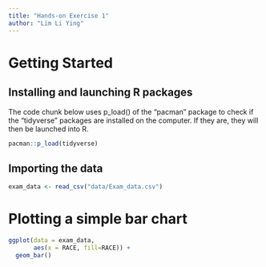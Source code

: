 ```yaml
---
title: "Hands-on Exercise 1"
author: "Lim Li Ying"
---
```


# Getting Started

## Installing and launching R packages

The code chunk below uses p_load() of the "pacman" package to check if the "tidyverse" packages are installed on the computer. If they are, they will then be launched into R.

```r
pacman::p_load(tidyverse)
```

## Importing the data

```r
exam_data <- read_csv("data/Exam_data.csv")
```

# Plotting a simple bar chart

```r
ggplot(data = exam_data, 
       aes(x = RACE, fill=RACE)) +
  geom_bar()
```
